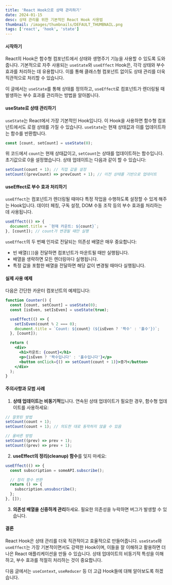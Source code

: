 ```yaml
---
title: 'React Hook으로 상태 관리하기'
date: 2024-01-15
desc: 상태 관리를 위한 기본적인 React Hook 사용법
thumbnail: /images/thumbnails/DEFAULT_THUMBNAIL.png
tags: ['react', 'hook', 'state']
---
```


#### 시작하기

React의 Hook은 함수형 컴포넌트에서 상태와 생명주기 기능을 사용할 수 있도록 도와줍니다. 기본적으로 자주 사용되는 `useState`와 `useEffect` Hook은, 각각 상태와 부수 효과를 처리하는 데 유용합니다. 이를 통해 클래스형 컴포넌트 없이도 상태 관리를 더욱 직관적으로 처리할 수 있습니다.

이 글에서는 `useState`를 통해 상태를 정의하고, `useEffect`로 컴포넌트가 렌더링될 때 발생하는 부수 효과를 관리하는 방법을 알아봅니다.

#### useState로 상태 관리하기

`useState`는 React에서 가장 기본적인 Hook입니다. 이 Hook을 사용하면 함수형 컴포넌트에서도 로컬 상태를 가질 수 있습니다. `useState`는 현재 상태값과 이를 업데이트하는 함수를 반환합니다.

```jsx
const [count, setCount] = useState(0);
```

위 코드에서 `count`는 현재 상태값이고, `setCount`는 상태를 업데이트하는 함수입니다. 초기값으로 0을 설정했습니다. 상태 업데이트는 다음과 같이 할 수 있습니다:

```jsx
setCount(count + 1); // 직접 값을 설정
setCount((prevCount) => prevCount + 1); // 이전 상태를 기반으로 업데이트
```

#### useEffect로 부수 효과 처리하기

`useEffect`는 컴포넌트가 렌더링될 때마다 특정 작업을 수행하도록 설정할 수 있게 해주는 Hook입니다. 데이터 페칭, 구독 설정, DOM 수동 조작 등의 부수 효과를 처리하는 데 사용됩니다.

```jsx
useEffect(() => {
  document.title = `현재 카운트: ${count}`;
}, [count]); // count가 변경될 때만 실행
```

`useEffect`의 두 번째 인자로 전달되는 의존성 배열은 매우 중요합니다:

- 빈 배열(`[]`)을 전달하면 컴포넌트가 마운트될 때만 실행됩니다.
- 배열을 생략하면 모든 렌더링마다 실행됩니다.
- 특정 값을 포함한 배열을 전달하면 해당 값이 변경될 때마다 실행됩니다.

#### 실제 사용 예제

다음은 간단한 카운터 컴포넌트의 예제입니다:

```jsx
function Counter() {
  const [count, setCount] = useState(0);
  const [isEven, setIsEven] = useState(true);

  useEffect(() => {
    setIsEven(count % 2 === 0);
    document.title = `Count: ${count} (${isEven ? '짝수' : '홀수'})`;
  }, [count]);

  return (
    <div>
      <h1>카운트: {count}</h1>
      <p>{isEven ? '짝수입니다' : '홀수입니다'}</p>
      <button onClick={() => setCount(count + 1)}>증가</button>
    </div>
  );
}
```

#### 주의사항과 모범 사례

1. **상태 업데이트는 비동기적**입니다. 연속된 상태 업데이트가 필요한 경우, 함수형 업데이트를 사용하세요:

```jsx
// 잘못된 방법
setCount(count + 1);
setCount(count + 1); // 의도한 대로 동작하지 않을 수 있음

// 올바른 방법
setCount((prev) => prev + 1);
setCount((prev) => prev + 1);
```

2. **useEffect의 정리(cleanup) 함수**를 잊지 마세요:

```jsx
useEffect(() => {
  const subscription = someAPI.subscribe();

  // 정리 함수 반환
  return () => {
    subscription.unsubscribe();
  };
}, []);
```

3. **의존성 배열을 신중하게 관리**하세요. 필요한 의존성을 누락하면 버그가 발생할 수 있습니다.

#### 결론

React Hook은 상태 관리를 더욱 직관적이고 효율적으로 만들어줍니다. `useState`와 `useEffect`는 가장 기본적이면서도 강력한 Hook이며, 이들을 잘 이해하고 활용하면 더 나은 React 애플리케이션을 만들 수 있습니다. 상태 업데이트의 비동기적 특성을 이해하고, 부수 효과를 적절히 처리하는 것이 중요합니다.

다음 글에서는 `useContext`, `useReducer` 등 더 고급 Hook들에 대해 알아보도록 하겠습니다.
